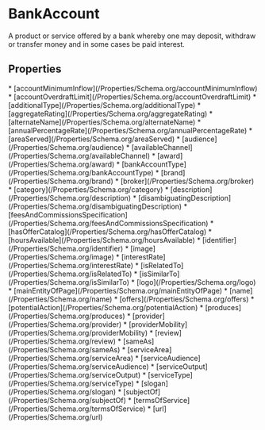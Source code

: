   
# BankAccount

A product or service offered by a bank whereby one may deposit, withdraw or transfer money and in some cases be paid interest.

## Properties

<Grid>
* [accountMinimumInflow](/Properties/Schema.org/accountMinimumInflow)
* [accountOverdraftLimit](/Properties/Schema.org/accountOverdraftLimit)
* [additionalType](/Properties/Schema.org/additionalType)
* [aggregateRating](/Properties/Schema.org/aggregateRating)
* [alternateName](/Properties/Schema.org/alternateName)
* [annualPercentageRate](/Properties/Schema.org/annualPercentageRate)
* [areaServed](/Properties/Schema.org/areaServed)
* [audience](/Properties/Schema.org/audience)
* [availableChannel](/Properties/Schema.org/availableChannel)
* [award](/Properties/Schema.org/award)
* [bankAccountType](/Properties/Schema.org/bankAccountType)
* [brand](/Properties/Schema.org/brand)
* [broker](/Properties/Schema.org/broker)
* [category](/Properties/Schema.org/category)
* [description](/Properties/Schema.org/description)
* [disambiguatingDescription](/Properties/Schema.org/disambiguatingDescription)
* [feesAndCommissionsSpecification](/Properties/Schema.org/feesAndCommissionsSpecification)
* [hasOfferCatalog](/Properties/Schema.org/hasOfferCatalog)
* [hoursAvailable](/Properties/Schema.org/hoursAvailable)
* [identifier](/Properties/Schema.org/identifier)
* [image](/Properties/Schema.org/image)
* [interestRate](/Properties/Schema.org/interestRate)
* [isRelatedTo](/Properties/Schema.org/isRelatedTo)
* [isSimilarTo](/Properties/Schema.org/isSimilarTo)
* [logo](/Properties/Schema.org/logo)
* [mainEntityOfPage](/Properties/Schema.org/mainEntityOfPage)
* [name](/Properties/Schema.org/name)
* [offers](/Properties/Schema.org/offers)
* [potentialAction](/Properties/Schema.org/potentialAction)
* [produces](/Properties/Schema.org/produces)
* [provider](/Properties/Schema.org/provider)
* [providerMobility](/Properties/Schema.org/providerMobility)
* [review](/Properties/Schema.org/review)
* [sameAs](/Properties/Schema.org/sameAs)
* [serviceArea](/Properties/Schema.org/serviceArea)
* [serviceAudience](/Properties/Schema.org/serviceAudience)
* [serviceOutput](/Properties/Schema.org/serviceOutput)
* [serviceType](/Properties/Schema.org/serviceType)
* [slogan](/Properties/Schema.org/slogan)
* [subjectOf](/Properties/Schema.org/subjectOf)
* [termsOfService](/Properties/Schema.org/termsOfService)
* [url](/Properties/Schema.org/url)
</Grid>

